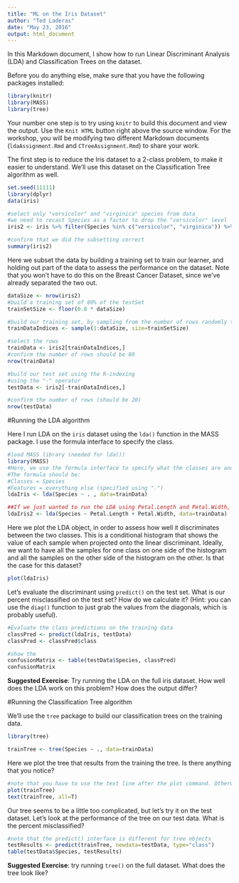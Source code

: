 ```yaml
---
title: "ML on the Iris Dataset"
author: "Ted Laderas"
date: "May 23, 2016"
output: html_document
---
```


In this Markdown document, I show how to run Linear Discriminant Analysis (LDA) and Classification Trees on the dataset. 

Before you do anything else, make sure that you have the following packages installed:

```r
library(knitr)
library(MASS)
library(tree)
```

Your number one step is to try using `knitr` to build this document and view the output. Use the `Knit HTML` button right above the source window. For the workshop, you will be modifying two different Markdown documents (`ldaAssignment.Rmd` and `CTreeAssignment.Rmd`) to share your work.

The first step is to reduce the Iris dataset to a 2-class problem, to make it easier to understand. We'll use this dataset on the Classification Tree algorithm as well.

```r
set.seed(11111)
library(dplyr)
data(iris)

#select only "versicolor" and "virginica" species from data
#we need to recast Species as a factor to drop the "versicolor" level
iris2 <- iris %>% filter(Species %in% c("versicolor", "virginica")) %>% mutate(Species = factor(Species))

#confirm that we did the subsetting correct
summary(iris2)
```

Here we subset the data by building a training set to train our learner, and holding out part of the data to assess the performance on the dataset. Note that you won't have to do this on the Breast Cancer Dataset, since we've already separated the two out.

```r
dataSize <- nrow(iris2)
#build a training set of 80% of the testSet
trainSetSize <- floor(0.8 * dataSize)

#build our training set, by sampling from the number of rows randomly to select rows
trainDataIndices <- sample(1:dataSize, size=trainSetSize)

#select the rows
trainData <- iris2[trainDataIndices,]
#confirm the number of rows should be 80
nrow(trainData)

#build our test set using the R-indexing
#using the "-" operator
testData <- iris2[-trainDataIndices,]

#confirm the number of rows (should be 20)
nrow(testData)
```

#Running the LDA algorithm

Here I run LDA on the `iris` dataset using the `lda()` function in the MASS package. I use the formula interface to specify the class. 

```r
#load MASS library (needed for lda())
library(MASS)
#Here, we use the formula interface to specify what the classes are and what the features are.
#The formula should be: 
#Classes = Species
#Features = everything else (specified using ".")
ldaIris <- lda(Species ~ . , data=trainData)

##If we just wanted to run the LDA using Petal.Length and Petal.Width, we'd run it like this:
ldaIris2 <- lda(Species ~ Petal.Length + Petal.Width, data=trainData)
```

Here we plot the LDA object, in order to assess how well it discriminates between the two classes. This is a conditional histogram that shows the value of each sample when projected onto the linear discriminant. Ideally, we want to have all the samples for one class on one side of the histogram and all the samples on the other side of the histogram on the other. Is that the case for this dataset?

```r
plot(ldaIris)
```

Let's evaluate the discriminant using `predict()` on the test set. What is our percent misclassified on the test set? How do we calculate it? (Hint: you can use the `diag()` function to just grab the values from the diagonals, which is probably useful).

```r
#Evaluate the class predictions on the training data
classPred <- predict(ldaIris, testData)
classPred <- classPred$class

#show the 
confusionMatrix <- table(testData$Species, classPred)
confusionMatrix
```

**Suggested Exercise**: Try running the LDA on the full iris dataset. How well does the LDA work on this problem? How does the output differ?



#Running the Classification Tree algorithm

We'll use the `tree` package to build our classification trees on the training data.

```r
library(tree)

trainTree <- tree(Species ~ ., data=trainData)
```

Here we plot the tree that results from the training the tree. Is there anything that you notice?

```r
#note that you have to use the text line after the plot command. Otherwise, the plot has no labels!
plot(trainTree)
text(trainTree, all=T)
```

Our tree seems to be a little too complicated, but let's try it on the test dataset. Let's look at the performance of the tree on our test data. What is the percent misclassified?

```r
#note that the predict() interface is different for tree objects
testResults <- predict(trainTree, newdata=testData, type="class")
table(testData$Species, testResults)
```

**Suggested Exercise**: try running `tree()` on the full dataset. What does the tree look like? 